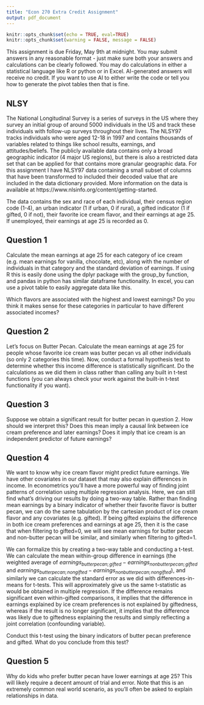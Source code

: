 ```yaml
---
title: "Econ 270 Extra Credit Assignment"
output: pdf_document
---
```


```r
knitr::opts_chunk$set(echo = TRUE, eval=TRUE)
knitr::opts_chunk$set(warning = FALSE, message = FALSE) 
```

This assignment is due Friday, May 9th at midnight. You may submit answers in any reasonable format - just make sure both your answers and calculations can be clearly followed. You may do calculations in either a statistical language like R or python or in Excel. AI-generated answers will receive no credit. If you want to use AI to either write the code or tell you how to generate the pivot tables then that is fine.

## NLSY

The National Longitudinal Survey is a series of surveys in the US where they survey an initial group of around 5000 individuals in the US and track these individuals with follow-up surveys throughout their lives. The NLSY97 tracks individuals who were aged 12-18 in 1997 and contains thousands of variables related to things like school results, earnings, and attitudes/beliefs. The publicly available data contains only a broad geographic indicator (4 major US regions), but there is also a restricted data set that can be applied for that contains more granular geographic data. For this assignment I have NLSY97 data containing a small subset of columns that have been transformed to included their decoded value that are included in the data dictionary provided. More information on the data is available at https://www.nlsinfo.org/content/getting-started.

The data contains the sex and race of each individual, their census region code (1-4), an urban indicator (1 if urban, 0 if rural), a gifted indicator (1 if gifted, 0 if not), their favorite ice cream flavor, and their earnings at age 25. If unemployed, their earnings at age 25 is recorded as 0.

## Question 1

Calculate the mean earnings at age 25 for each category of ice cream (e.g. mean earnings for vanilla, chocolate, etc), along with the number of individuals in that category and the standard deviation of earnings. If using R this is easily done using the dplyr package with the group_by function, and pandas in python has similar dataframe functionality. In excel, you can use a pivot table to easily aggregate data like this.

Which flavors are associated with the highest and lowest earnings? Do you think it makes sense for these categories in particular to have different associated incomes?

## Question 2

Let's focus on Butter Pecan. Calculate the mean earnings at age 25 for people whose favorite ice cream was butter pecan vs all other individuals (so only 2 categories this time). Now, conduct a formal hypothesis test to determine whether this income difference is statistically significant. Do the calculations as we did them in class rather than calling any built in t-test functions (you can always check your work against the built-in t-test functionality if you want).

## Question 3

Suppose we obtain a significant result for butter pecan in question 2. How should we interpret this? Does this mean imply a causal link between ice cream preference and later earnings? Does it imply that ice cream is an independent predictor of future earnings?

## Question 4

We want to know why ice cream flavor might predict future earnings. We have other covariates in our dataset that may also explain differences in income. In econometrics you'll have a more powerful way of finding joint patterns of correlation using multiple regression analysis. Here, we can still find what's driving our results by doing a two-way table. Rather than finding mean earnings by a binary indicator of whether their favorite flavor is butter pecan, we can do the same tabulation by the cartesian product of ice cream flavor and any covariates (e.g. gifted). If being gifted explains the difference in both ice cream preferences and earnings at age 25, then it is the case that when filtering to gifted=0, we will see mean earnings for butter pecan and non-butter pecan will be similar, and similarly when filtering to gifted=1.

We can formalize this by creating a two-way table and conducting a t-test. We can calculate the mean within-group difference in earnings (the weighted average of $earnings_{butterpecan;gifted}-earnings_{nonbutterpecan;gifted}$ and $earnings_{butterpecan;nongifted}-earnings_{nonbutterpecan;nongifted}$), and similarly we can calculate the standard error as we did with differences-in-means for t-tests. This will approximately give us the same t-statistic as would be obtained in multiple regression. If the difference remains significant even within-gifted comparisons, it implies that the difference in earnings explained by ice cream preferences is not explained by giftedness, whereas if the result is no longer significant, it implies that the difference was likely due to giftedness explaining the results and simply reflecting a joint correlation (confounding variable). 

Conduct this t-test using the binary indicators of butter pecan preference and gifted. What do you conclude from this test?

## Question 5

Why do kids who prefer butter pecan have lower earnings at age 25? This will likely require a decent amount of trial and error. Note that this is an extremely common real world scenario, as you'll often be asked to explain relationships in data.
